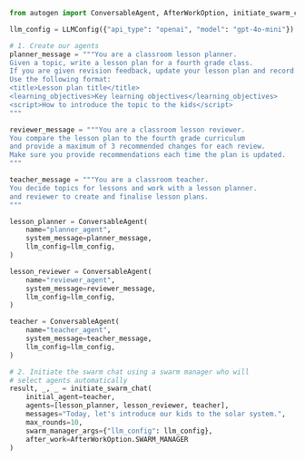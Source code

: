 ```python
from autogen import ConversableAgent, AfterWorkOption, initiate_swarm_chat, LLMConfig

llm_config = LLMConfig({"api_type": "openai", "model": "gpt-4o-mini"})

# 1. Create our agents
planner_message = """You are a classroom lesson planner.
Given a topic, write a lesson plan for a fourth grade class.
If you are given revision feedback, update your lesson plan and record it.
Use the following format:
<title>Lesson plan title</title>
<learning_objectives>Key learning objectives</learning_objectives>
<script>How to introduce the topic to the kids</script>
"""

reviewer_message = """You are a classroom lesson reviewer.
You compare the lesson plan to the fourth grade curriculum
and provide a maximum of 3 recommended changes for each review.
Make sure you provide recommendations each time the plan is updated.
"""

teacher_message = """You are a classroom teacher.
You decide topics for lessons and work with a lesson planner.
and reviewer to create and finalise lesson plans.
"""

lesson_planner = ConversableAgent(
    name="planner_agent",
    system_message=planner_message,
    llm_config=llm_config,
)

lesson_reviewer = ConversableAgent(
    name="reviewer_agent",
    system_message=reviewer_message,
    llm_config=llm_config,
)

teacher = ConversableAgent(
    name="teacher_agent",
    system_message=teacher_message,
    llm_config=llm_config,
)

# 2. Initiate the swarm chat using a swarm manager who will
# select agents automatically
result, _, _ = initiate_swarm_chat(
    initial_agent=teacher,
    agents=[lesson_planner, lesson_reviewer, teacher],
    messages="Today, let's introduce our kids to the solar system.",
    max_rounds=10,
    swarm_manager_args={"llm_config": llm_config},
    after_work=AfterWorkOption.SWARM_MANAGER
)
```
